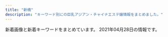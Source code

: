 ```yaml
---
title: "新橋"
description: "キーワード別にの巨乳アジアン・チャイナエステ嬢情報をまとめました。"
---
```


新着画像と新着キーワードをまとめています。
2021年04月28日の情報です。

<DmmAffiliateIns />
<KeywordTable
  shops={
    [
    {
        "img_links": [
            "http://es-leon.link/photos/sites/45/2021/02/2021022503591368.jpg",
            "http://es-leon.link/images/guide2.png",
            "http://es-leon.link/images/profile.png",
            "http://es-leon.link/photos/sites/45/2020/10/2020101318404076.jpg",
            "http://es-leon.link/images/slider04.jpg",
            "http://es-leon.link/photos/sites/45/2020/10/2020102507495672.jpg",
            "http://es-leon.link/images/slider02.jpg",
            "http://es-leon.link/images/guide2.jpg",
            "http://es-leon.link/images/nav_link07_no.png",
            "http://es-leon.link/photos/sites/45/2021/03/2021033111033425.jpg",
            "http://es-leon.link/images/guide1.jpg",
            "http://es-leon.link/photos/sites/45/2020/10/2020100103240520.jpg",
            "http://es-leon.link/images/lineline.png",
            "http://es-leon.link/photos/sites/45/2021/02/2021020501110069.jpg",
            "http://es-leon.link/photos/sites/45/2021/02/2021022503564613.jpg",
            "http://es-leon.link/photos/sites/45/2021/02/2021020501134964.jpg",
            "http://es-leon.link/images/guide1.png",
            "http://es-leon.link/photos/sites/45/2020/10/2020100103284496.jpg",
            "http://es-leon.link/images/guide3.jpg",
            "http://es-leon.link/photos/sites/45/2020/11/2020110919593136.jpg",
            "http://es-leon.link/photos/sites/45/2020/10/2020100103205050.jpg",
            "http://es-leon.link/images/slider03.jpg",
            "http://es-leon.link/images/guide4.jpg",
            "http://es-leon.link/photos/sites/45/2020/11/2020110919590942.jpg",
            "http://es-leon.link/photos/sites/45/2021/02/202102281317503.jpg",
            "http://es-leon.link/images/guide6.jpg",
            "http://es-leon.link/photos/sites/45/2020/11/2020110919573849.jpg",
            "http://es-leon.link/images/guide7.jpg",
            "http://es-leon.link/photos/sites/45/2021/04/2021041118451354.jpg",
            "http://es-leon.link/images/slider01.jpg",
            "http://es-leon.link/images/qr.png",
            "http://es-leon.link/photos/sites/45/2020/10/2020100103205130.jpg",
            "http://es-leon.link/photos/sites/45/2020/10/2020101205420372.jpg",
            "http://es-leon.link/photos/sites/45/2021/02/2021020501094315.jpg",
            "http://es-leon.link/photos/sites/45/2021/04/2021041118464285.jpg",
            "http://es-leon.link/photos/sites/45/2021/02/2021022702210178.jpg",
            "http://es-leon.link/images/img_info.jpg",
            "http://es-leon.link/photos/sites/45/2021/03/2021031222420647.jpg",
            "http://es-leon.link/images/nav_link01_no.png",
            "http://es-leon.link/photos/sites/45/2021/03/202103021706276.jpg",
            "http://es-leon.link/images/guide5.jpg",
            "http://es-leon.link/photos/sites/45/2020/10/2020101318405051.jpg",
            "http://es-leon.link/photos/sites/45/2020/10/2020100103205186.jpg",
            "http://es-leon.link/photos/sites/45/2020/11/2020111904152242.jpg",
            "http://es-leon.link/photos/sites/45/2020/11/2020110919595348.jpg",
            "http://es-leon.link/photos/sites/45/2021/02/2021021014235421.jpg",
            "http://es-leon.link/photos/sites/45/2021/03/2021032103123531.jpg",
            "http://es-leon.link/images/pagetop.jpg",
            "http://es-leon.link/photos/sites/45/2021/02/2021022503593169.jpg",
            "http://es-leon.link/images/card.png",
            "http://es-leon.link/images/nav_link02_no.png",
            "http://es-leon.link/photos/sites/45/2020/10/2020100103240526.jpg",
            "http://es-leon.link/photos/sites/45/2021/02/2021020501152788.jpg",
            "http://es-leon.link/photos/sites/45/2020/11/2020110919583922.jpg",
            "http://es-leon.link/photos/sites/45/2020/10/2020101318402898.jpg",
            "http://es-leon.link/photos/sites/45/2021/03/2021030217055949.jpg",
            "http://es-leon.link/photos/sites/45/2020/10/2020101205422328.jpg",
            "http://es-leon.link/images/slider00.jpg",
            "http://es-leon.link/images/nav_link04_no.png",
            "http://es-leon.link/images/nav_link05_no.png",
            "http://es-leon.link/photos/sites/45/2021/04/2021041118453432.jpg",
            "http://es-leon.link/photos/sites/45/2020/10/2020100103034891.jpg",
            "http://es-leon.link/photos/sites/45/2020/10/2020101205424345.jpg",
            "http://es-leon.link/images/nav_link03_no.png",
            "http://es-leon.link/images/nav_link06_no.png",
            "http://es-leon.link/images/header.png",
            "http://es-leon.link/images/guide8.jpg",
            "http://es-leon.link/photos/sites/45/2021/02/2021020501101626.jpg"
        ],
        "name": "LEON",
        "station": "JR\u65b0\u6a4b\u99c5\u70cf\u68ee\u53e3",
        "keywords": {
            "86": 6,
            "90": 4,
            "84": 7,
            "88": 2,
            "85": 9,
            "\u80f8": 1
        },
        "url": "http://es-leon.link/"
    },
    {
        "station": "JR\u6d5c\u677e\u753a\u99c5\u5317\u53e3",
        "url": "https://hamamatsucho-esthe.work/",
        "img_links": [
            "https://hamamatsucho-esthe.work/room/esthe2.jpg",
            "https://hamamatsucho-esthe.work/images/qrcode.png",
            "https://hamamatsucho-esthe.work/icon/line.png",
            "https://hamamatsucho-esthe.work/2019/11/05/nanami-s1.jpg",
            "https://hamamatsucho-esthe.work/menu/friend.png",
            "https://hamamatsucho-esthe.work/2019/05/25/koko-s1.jpg",
            "https://hamamatsucho-esthe.work/staff/yuki-l1.jpg",
            "https://hamamatsucho-esthe.work/2018/09/10/misa-s1.jpg",
            "https://hamamatsucho-esthe.work/menu/blog.png",
            "https://hamamatsucho-esthe.work/2019/01/14/emi-s1.jpg",
            "https://hamamatsucho-esthe.work/staff/riri-l1.jpg",
            "https://hamamatsucho-esthe.work/menu/info.png",
            "https://hamamatsucho-esthe.work/images/main1.jpg",
            "https://hamamatsucho-esthe.work/staff/nana-s1.jpg",
            "https://hamamatsucho-esthe.work/2020/11/06/momo-s1.jpg",
            "https://hamamatsucho-esthe.work/kana01.png",
            "https://hamamatsucho-esthe.work/button/home.png",
            "https://hamamatsucho-esthe.work/2019/05/25/riko-s1.jpg",
            "https://hamamatsucho-esthe.work/staff/maki-s1.jpg",
            "https://hamamatsucho-esthe.work/staff/yuki-s1.jpg",
            "https://hamamatsucho-esthe.work/room/esthe1.jpg",
            "https://hamamatsucho-esthe.work/images/footer-r.png",
            "https://hamamatsucho-esthe.work/icon/twitter.png",
            "https://hamamatsucho-esthe.work/2018/11/09/kana-s1.jpg",
            "https://hamamatsucho-esthe.work/button/staff.png",
            "https://hamamatsucho-esthe.work/staff/sora-l1.jpg",
            "https://hamamatsucho-esthe.work/room/esthe3.jpg",
            "https://hamamatsucho-esthe.work/menu/home.png",
            "https://hamamatsucho-esthe.work/2018/09/10/sora-s1.jpg",
            "https://hamamatsucho-esthe.work/2020/07/30/maki-s1.jpg",
            "https://hamamatsucho-esthe.work/menu/gallery.png",
            "https://hamamatsucho-esthe.work/staff/maki-l1.jpg",
            "https://hamamatsucho-esthe.work/icon/facebook.png",
            "https://hamamatsucho-esthe.work/2021/03/26/riri-s1.jpg",
            "https://hamamatsucho-esthe.work/2018/12/26/sayaka-s1.jpg",
            "https://hamamatsucho-esthe.work/2021/04/22/nana-s1.jpg",
            "https://hamamatsucho-esthe.work/staff/sora-s1.jpg",
            "https://hamamatsucho-esthe.work/images/clear.png",
            "https://hamamatsucho-esthe.work/button/blog.png",
            "https://hamamatsucho-esthe.work/staff/riri-s1.jpg",
            "https://hamamatsucho-esthe.work/staff/nana-l1.jpg",
            "https://hamamatsucho-esthe.work/icon/google_plus.png",
            "https://hamamatsucho-esthe.work/2020/01/05/yuki-s1.jpg",
            "https://hamamatsucho-esthe.work/images/footer-l.png",
            "https://hamamatsucho-esthe.work/images/flower.png",
            "https://hamamatsucho-esthe.work/staff/riko-s1.jpg",
            "https://hamamatsucho-esthe.work/2019/06/14/riri-s1.jpg",
            "https://hamamatsucho-esthe.work/images/main-sp.jpg"
        ],
        "name": "Artemis",
        "keywords": {
            "F": 7,
            "C": 14,
            "E": 7,
            "D": 7
        }
    },
    {
        "name": "Tami",
        "station": "JR\u7530\u753a\u99c5\u4e09\u7530\u53e3",
        "url": "http://body-heal.net/",
        "img_links": [
            "http://body-heal.net/uploadfiles/images/campaignBodyHealNet.jpg",
            "http://body-heal.net/images/access/04.jpg",
            "http://body-heal.net/images/access/03.jpg",
            "http://body-heal.net/images/access/05.jpg",
            "http://body-heal.net/staffPhoto/b20180721035111.jpg",
            "http://body-heal.net/staffPhoto/b20180926231950.jpg",
            "http://body-heal.net/images/store/01.jpg",
            "http://body-heal.net/images/store/06.jpg",
            "http://body-heal.net/images/store/05.jpg",
            "http://body-heal.net/staffPhoto/b20190608222039.jpg",
            "http://body-heal.net/staffPhoto/b20190117105438.jpg",
            "http://body-heal.net/images/show.jpg",
            "http://body-heal.net/staffPhoto/b20190120201033.jpg",
            "http://body-heal.net/staffPhoto/b20190218130854.jpg",
            "http://body-heal.net/js/sliderLine/slide_next.png",
            "http://body-heal.net/js/sliderLine/slide_prev.png",
            "http://body-heal.net/images/access/02.jpg",
            "http://body-heal.net/staffPhoto/b20190608220420.jpg",
            "http://body-heal.net/images/access/01.jpg",
            "http://body-heal.net/images/store/04.jpg"
        ],
        "keywords": {
            "88": 10,
            "85": 4,
            "E": 6,
            "84": 4,
            "87": 6
        }
    },
    {
        "url": "http://es-best.info/",
        "name": "\u30d9\u30b9\u30c8",
        "station": "JR\u6d5c\u677e\u753a\u99c5\u5317\u53e3",
        "img_links": [
            "http://es-best.info/staffPhoto/s20190304234528.jpg",
            "http://es-best.info/images/slider1/01.jpg",
            "http://es-best.info/images/slider1/04.jpg",
            "http://es-best.info/staffPhoto/b20190304234528.jpg",
            "http://es-best.info/staffPhoto/s20191003002337.jpg",
            "http://es-best.info/staffPhoto/b20190304234059.jpg",
            "http://es-best.info/images/access/04.jpg",
            "http://es-best.info/js/sliderLine/slide_next.png",
            "http://es-best.info/staffPhoto/b20190304234324.jpg",
            "http://es-best.info/images/returnBtn.png",
            "http://es-best.info/staffPhoto/s20190304234324.jpg",
            "http://es-best.info/images/access/03.jpg",
            "http://es-best.info/js/sliderLine/slide_prev.png",
            "http://es-best.info/images/access/01.jpg",
            "http://es-best.info/images/slider1/02.jpg",
            "http://es-best.info/staffPhoto/s20190220185555.jpg",
            "http://es-best.info/staffPhoto/b20190220185555.jpg",
            "http://es-best.info/images/access/05.jpg",
            "http://es-best.info/images/store/052.jpg",
            "http://es-best.info/uploadfiles/images/campaignEsBestInfo.jpg",
            "http://es-best.info/images/access/02.jpg",
            "http://es-best.info/staffPhoto/b20191003002337.jpg",
            "http://es-best.info/staffPhoto/s20190304234059.jpg",
            "http://es-best.info/images/access/06.jpg",
            "http://es-best.info/staffPhoto/s20190413161507.jpg",
            "http://es-best.info/staffPhoto/b20190413161507.jpg"
        ],
        "keywords": {
            "C": 4,
            "85": 4,
            "D": 4,
            "86": 6
        }
    },
    {
        "station": "JR\u65b0\u6a4b\u99c5\u70cf\u68ee\u53e3",
        "img_links": [
            "http://kokoro-spa.info/img/ttl_info.png",
            "http://kokoro-spa.info/img/ttl_news.png",
            "http://kokoro-spa.info/img/qrcode.png",
            "http://kokoro-spa.info/img/pickup.jpg",
            "http://kokoro-spa.info/img/slider/2.jpg",
            "http://kokoro-spa.info/img/shop/no-pic.jpg",
            "http://kokoro-spa.info/img/shop/kanban.jpg"
        ],
        "name": "\u672a\u6765",
        "url": "http://kokoro-spa.info/",
        "keywords": {}
    },
    {
        "url": "https://www.meedeemassage.com/",
        "station": "JR\u65b0\u6a4b\u99c5\u65e5\u6bd4\u8c37\u53e3",
        "img_links": [
            "https://static.wixstatic.com/media/096f64_9dd53b8d3bbc46b7a5d8f8f9f83f67c0~mv2.jpg",
            "https://static.wixstatic.com/media/ff29a7_5a71cab9e560455a86a69dee65e387e6~mv2.jpg",
            "https://static.wixstatic.com/media/ff29a7_47d81575374144dda595a587847070b9~mv2.jpg",
            "https://static.wixstatic.com/media/096f64_10d0713f8b274a5b8f6b2944f7fee791~mv2.jpg",
            "https://static.wixstatic.com/media/096f64_86555ca80ef14b6ebdbbf7aa72a380fc~mv2.jpg",
            "https://static.wixstatic.com/media/096f64_74d971185d704fdc84b70e0c1b3fad87~mv2.png",
            "https://static.wixstatic.com/media/ff29a7_d9f852b350a141b1ae8d7d80ce91ecfa~mv2.jpg",
            "https://static.wixstatic.com/media/ff29a7_d6b424065e3946fc8a31bd093d286366~mv2.jpg",
            "https://static.wixstatic.com/media/096f64_52d4813cc07e460bb6afbcc198483fb5~mv2.jpg",
            "https://static.wixstatic.com/media/096f64_f44509cd762744dc939f70f318a6882b~mv2.jpg",
            "https://static.wixstatic.com/media/ff29a7_996c77cb89cc4012a35bb0813c645fdf~mv2.jpg"
        ],
        "name": "\u30df\u30fc\u30c7\u30a3\u30fc",
        "keywords": {}
    },
    {
        "img_links": [
            "https://static.wixstatic.com/media/c0eb72_9f57c6ba804e4a55805040f7832a3bb9~mv2.png",
            "https://static.wixstatic.com/media/c0eb72_068fd8e3a6034963bb1dcf1002759294~mv2.png",
            "https://static.wixstatic.com/media/c0eb72_43f5a28bd3004602b64ed4bc3095af0e~mv2.png",
            "https://static.wixstatic.com/media/c0eb72_349ce6f6faed4c09b9ec1e412ba7a370~mv2.jpg",
            "https://static.wixstatic.com/media/c0eb72_026f8703429f4d1a93067d6664ba9e24~mv2.png"
        ],
        "name": "\u68ee\u306e\u9999",
        "url": "https://www.morinokaori-massage.com/",
        "keywords": {},
        "station": "JR\u7530\u753a\u99c5\u897f\u53e3"
    },
    {
        "name": "\u30ab\u30b5\u30d6\u30e9\u30f3\u30ab",
        "station": "\u5185\u5e78\u753a\u99c5A3",
        "url": "http://romantic-est.info/",
        "img_links": [
            "http://romantic-est.info/img/cg06.jpg",
            "http://romantic-est.info/img/topimg.jpg",
            "https://s-este.jp/img/common/freebanner/200_40.png",
            "http://romantic-est.info/img/r2.jpg",
            "http://romantic-est.info/img/cg03.jpg",
            "http://romantic-est.info/img/cg111.jpg",
            "http://romantic-est.info/img/line.jpg",
            "http://romantic-est.info/img/r5.jpg",
            "http://romantic-est.info/img/line1.jpg",
            "http://romantic-est.info/img/cg031.jpg",
            "http://romantic-est.info/img/cg061.jpg",
            "http://romantic-est.info/img/r3.jpg",
            "http://romantic-est.info/img/cg071.jpg",
            "http://romantic-est.info/img/cg11.jpg",
            "http://romantic-est.info/img/cg09.jpg",
            "https://www.est-tatsujin.jp/theme/esthe_no_tatsujin_front/banner/estbnr_s2_200x40.jpg",
            "http://romantic-est.info/link/menlog.jpg",
            "http://romantic-est.info/img/cg07.jpg",
            "http://romantic-est.info/img/kan.jpg",
            "http://romantic-est.info/img/topimg1.jpg",
            "http://romantic-est.info/img/r4.jpg",
            "http://romantic-est.info/img/cg091.jpg",
            "http://romantic-est.info/img/r1.jpg"
        ],
        "keywords": {}
    },
    {
        "img_links": [
            "http://www.k-harunoie.info/imge/staff_t.jpg",
            "http://www.k-harunoie.info/imge/service2.jpg",
            "http://www.k-harunoie.info/imge/int2.png",
            "http://www.k-harunoie.info/imge/service1.jpg",
            "http://www.k-harunoie.info/imge/ta.png",
            "http://www.k-harunoie.info/imge/p-2.jpg",
            "http://www.k-harunoie.info/imge/p-1.jpg",
            "http://www.k-harunoie.info/imge/tel.png",
            "http://www.k-harunoie.info/imge/botton.jpg",
            "http://www.k-harunoie.info/imge/p-5.jpg",
            "http://www.k-harunoie.info/imge/s0.png",
            "http://www.k-harunoie.info/imge/p-4.jpg",
            "http://www.k-harunoie.info/imge/s1.png",
            "http://www.k-harunoie.info/imge/interior_t.jpg",
            "http://www.k-harunoie.info/imge/sys.png",
            "http://www.k-harunoie.info/imge/service3.jpg"
        ],
        "url": "http://www.k-harunoie.info/",
        "station": "JR\u7530\u753a\u99c5\u6771\u53e3",
        "keywords": {},
        "name": "\u6625\u306e\u5bb6"
    },
    {
        "station": "JR\u65b0\u6a4b\u99c5\u65e5\u6bd4\u8c37\u53e3",
        "img_links": [
            "http://www.shiawasenojikan.esjp.info/files/015.jpg",
            "http://www.shiawasenojikan.esjp.info/images/news.jpg",
            "http://www.shiawasenojikan.esjp.info/images/tel.jpg",
            "http://www.shiawasenojikan.esjp.info/files/001.jpg",
            "http://www.shiawasenojikan.esjp.info/files/009-02.jpg",
            "http://www.shiawasenojikan.esjp.info/files/010-03.jpg",
            "http://www.shiawasenojikan.esjp.info/images/interior_t.jpg",
            "http://www.shiawasenojikan.esjp.info/images/staff_t.jpg",
            "http://www.shiawasenojikan.esjp.info/images/sys3.jpg",
            "http://www.shiawasenojikan.esjp.info/files/015-03.jpg",
            "http://www.shiawasenojikan.esjp.info/files/009.jpg",
            "http://www.shiawasenojikan.esjp.info/files/010-02.jpg",
            "http://www.shiawasenojikan.esjp.info/images/link_t.jpg",
            "http://www.shiawasenojikan.esjp.info/files/001-02.jpg",
            "http://www.shiawasenojikan.esjp.info/files/003-03.jpg",
            "http://www.shiawasenojikan.esjp.info/files/010.jpg",
            "http://www.shiawasenojikan.esjp.info/images/head.jpg",
            "http://www.shiawasenojikan.esjp.info/files/001-03.jpg",
            "http://www.shiawasenojikan.esjp.info/files/009-03.jpg",
            "http://www.shiawasenojikan.esjp.info/files/015-02.jpg",
            "http://www.shiawasenojikan.esjp.info/images/int2.jpg",
            "http://www.shiawasenojikan.esjp.info/files/003-02.jpg",
            "http://www.shiawasenojikan.esjp.info/images/mobile.jpg",
            "http://www.shiawasenojikan.esjp.info/files/003.jpg"
        ],
        "name": "\u5e78\u305b\u306e\u6642\u9593",
        "url": "http://www.shiawasenojikan.esjp.info/",
        "keywords": {
            "86": 1,
            "88": 1,
            "87": 3,
            "D": 5
        }
    },
    {
        "keywords": {},
        "station": "JR\u6d5c\u677e\u753a\u99c5\u5357\u53e3",
        "name": "Yuki\u2019s House",
        "url": "http://yukizhouse00.web.fc2.com/",
        "img_links": [
            "http://yukizhouse00.web.fc2.com/images/portfolio/work-6.jpg",
            "http://yukizhouse00.web.fc2.com/images/portfolio/work-3.jpg",
            "http://yukizhouse00.web.fc2.com/images/portfolio/work-5.jpg",
            "http://yukizhouse00.web.fc2.com/images/portfolio/work-1.jpg",
            "http://yukizhouse00.web.fc2.com/images/portfolio/work-2.jpg",
            "http://yukizhouse00.web.fc2.com/images/portfolio/work-4.jpg",
            "http://yukizhouse00.web.fc2.com/images/slider/slid2.jpg",
            "http://yukizhouse00.web.fc2.com/images/slider/slid1.jpg"
        ]
    },
    {
        "station": "JR\u7530\u753a\u99c5\u897f\u53e3",
        "img_links": [
            "http://shiawase.mssg.jp/images/system/syatem_303.jpg",
            "http://shiawase.mssg.jp/images/staff/sta_04.jpg",
            "http://shiawase.mssg.jp/images/staff/sta_06.jpg",
            "http://shiawase.mssg.jp/images/staff_image/staff_d05a.jpg",
            "http://shiawase.mssg.jp/images/staff/sta_0z9.jpg",
            "http://shiawase.mssg.jp/images/staff_image/staff_d04c.jpg",
            "http://shiawase.mssg.jp/images/staff_image/staff_d03b.jpg",
            "http://shiawase.mssg.jp/images/gallery/gallery_101.jpg",
            "http://shiawase.mssg.jp/images/staff/sta_0z8.jpg",
            "http://shiawase.mssg.jp/images/gallery/gallery_401.jpg",
            "http://shiawase.mssg.jp/images/staff/sta_0z2.jpg",
            "http://shiawase.mssg.jp/images/staff/sta_0z12.jpg",
            "http://shiawase.mssg.jp/images/staff_image/staff_d05b.jpg",
            "http://shiawase.mssg.jp/images/top/top_08.png",
            "http://shiawase.mssg.jp/images/staff/staff_top.jpg",
            "http://shiawase.mssg.jp/images/gallery/gallery_404.jpg",
            "http://shiawase.mssg.jp/images/staff_image/staff_d01b.jpg",
            "http://shiawase.mssg.jp/images/staff_image/staff_d07a.jpg",
            "http://shiawase.mssg.jp/images/gallery/gallery_403.jpg",
            "http://shiawase.mssg.jp/images/gallery/gallery_104.jpg",
            "http://shiawase.mssg.jp/images/gallery/gallery_top.jpg",
            "http://shiawase.mssg.jp/images/staff_one/staff_one_03.jpg",
            "http://shiawase.mssg.jp/images/home/index_qup.jpg",
            "http://shiawase.mssg.jp/images/staff/sta_01.jpg",
            "http://shiawase.mssg.jp/images/staff/sta_021.jpg",
            "http://shiawase.mssg.jp/images/staff/sta_03.jpg",
            "http://shiawase.mssg.jp/images/staff/sta_08.jpg",
            "http://shiawase.mssg.jp/images/staff_image/staff_d06.jpg",
            "http://shiawase.mssg.jp/images/home/index_page_top.jpg",
            "http://shiawase.mssg.jp/images/staff_image/staff_d04b.jpg",
            "http://shiawase.mssg.jp/images/gallery/gallery_102.jpg",
            "http://shiawase.mssg.jp/images/top/top_02.jpg",
            "http://shiawase.mssg.jp/images/staff_one/staff_one_02.jpg",
            "http://shiawase.mssg.jp/images/home/top_qp.jpg",
            "http://shiawase.mssg.jp/images/staff_image/staff_d02.jpg",
            "http://shiawase.mssg.jp/images/top/top_06.jpg",
            "http://shiawase.mssg.jp/images/staff_one/staff_one_01.jpg",
            "http://shiawase.mssg.jp/images/staff_image/staff_d03a.jpg",
            "http://shiawase.mssg.jp/images/top/top_01.jpg",
            "http://shiawase.mssg.jp/images/gallery/gallery_01.jpg",
            "http://shiawase.mssg.jp/images/top/top_03.jpg",
            "http://shiawase.mssg.jp/images/staff/sta_023.jpg",
            "http://shiawase.mssg.jp/images/staff_one/staff_one_04.jpg",
            "http://shiawase.mssg.jp/images/staff_image/staff_d09a.jpg",
            "http://shiawase.mssg.jp/images/home/QR.png",
            "http://shiawase.mssg.jp/images/top/top_04.jpg",
            "http://shiawase.mssg.jp/images/staff_image/staff_d07b.jpg",
            "http://shiawase.mssg.jp/images/home/index_03.jpg",
            "http://shiawase.mssg.jp/images/gallery/gallery_103.jpg",
            "http://shiawase.mssg.jp/images/home/index_tel.jpg",
            "http://shiawase.mssg.jp/images/top/top_05.jpg",
            "http://shiawase.mssg.jp/images/gallery/gallery_402.jpg",
            "http://shiawase.mssg.jp/images/staff_image/staff_d04.jpg",
            "http://shiawase.mssg.jp/images/staff_image/staff_d09b.jpg",
            "http://shiawase.mssg.jp/images/system/syatem_302.jpg",
            "http://shiawase.mssg.jp/images/staff_one/staff_one_05.jpg",
            "http://shiawase.mssg.jp/images/staff_image/staff_d02b.jpg",
            "http://shiawase.mssg.jp/images/staff/sta_0z4.jpg",
            "http://shiawase.mssg.jp/images/staff_one/staff_one_top.jpg",
            "http://shiawase.mssg.jp/images/system/syatem_301.jpg",
            "http://shiawase.mssg.jp/images/staff_one/staff_one_08.png",
            "http://shiawase.mssg.jp/images/staff_one/staff_one_07.png",
            "http://shiawase.mssg.jp/images/staff_image/staff_d01a.jpg",
            "http://shiawase.mssg.jp/images/staff_image/staff_d08b.jpg",
            "http://shiawase.mssg.jp/images/staff_image/staff_d08a.jpg",
            "http://shiawase.mssg.jp/images/home/index_04.jpg",
            "http://shiawase.mssg.jp/images/staff/sta_010.jpg"
        ],
        "keywords": {},
        "url": "http://shiawase.mssg.jp/",
        "name": "\u3057\u3042\u308f\u305b\uff5eSHIAWASE\uff5e"
    },
    {
        "station": "JR\u6d5c\u677e\u753a\u99c5\u5357\u53e3",
        "url": "https://minazuki-tokyo.com/",
        "img_links": [
            "https://minazuki-tokyo.com/wp-content/uploads/2021/02/sm01.png",
            "https://minazuki-tokyo.com/wp-content/uploads/2021/02/ayu.jpg",
            "https://minazuki-tokyo.com/wp-content/uploads/2021/02/t01.png",
            "https://minazuki-tokyo.com/wp-content/uploads/2020/11/photo03.png",
            "https://minazuki-tokyo.com/wp-content/uploads/2021/02/yuyu.png",
            "https://minazuki-tokyo.com/wp-content/uploads/2021/02/top2.png",
            "https://minazuki-tokyo.com/wp-content/uploads/2021/02/t04.png",
            "https://minazuki-tokyo.com/wp-content/uploads/2021/02/sm04.png",
            "https://minazuki-tokyo.com/wp-content/uploads/2021/02/yumi.png",
            "https://minazuki-tokyo.com/wp-content/uploads/2021/02/haru.jpg",
            "https://minazuki-tokyo.com/wp-content/uploads/2021/02/t02.png",
            "https://minazuki-tokyo.com/wp-content/uploads/2021/02/t08.png",
            "https://minazuki-tokyo.com/wp-content/uploads/2021/02/yuyu2.jpg",
            "https://minazuki-tokyo.com/wp-content/uploads/2021/02/haru.png",
            "https://minazuki-tokyo.com/wp-content/uploads/2021/02/price.png",
            "https://minazuki-tokyo.com/wp-content/uploads/2021/02/yumi.jpg",
            "https://minazuki-tokyo.com/wp-content/uploads/2021/02/sm03.png",
            "https://minazuki-tokyo.com/wp-content/uploads/2021/02/t06.png",
            "https://minazuki-tokyo.com/wp-content/uploads/2021/02/t03.png",
            "https://minazuki-tokyo.com/wp-content/uploads/2021/02/cam.png",
            "https://minazuki-tokyo.com/wp-content/uploads/2021/02/2-09.png",
            "https://minazuki-tokyo.com/wp-content/uploads/2020/11/photo05.png",
            "https://minazuki-tokyo.com/wp-content/uploads/2021/02/t07.png",
            "https://minazuki-tokyo.com/wp-content/uploads/2020/11/photo01.png",
            "https://minazuki-tokyo.com/wp-content/uploads/2021/02/sm02.png",
            "https://minazuki-tokyo.com/wp-content/uploads/2020/11/photo02.png",
            "https://minazuki-tokyo.com/wp-content/uploads/2020/11/photo04.png",
            "https://minazuki-tokyo.com/wp-content/uploads/2021/02/koyuri-1.jpg",
            "https://minazuki-tokyo.com/wp-content/uploads/2021/02/koyuri.png",
            "https://minazuki-tokyo.com/wp-content/uploads/2021/02/ayu.png",
            "https://minazuki-tokyo.com/wp-content/uploads/2021/02/top1.png",
            "https://minazuki-tokyo.com/wp-content/uploads/2021/03/top10.png",
            "https://minazuki-tokyo.com/wp-content/uploads/2021/02/t05.png"
        ],
        "name": "\u6c34\u7121\u6708\uff5e\u307f\u306a\u3065\u304d\uff5e",
        "keywords": {
            "86": 4,
            "90": 4,
            "87": 4,
            "83": 4,
            "85": 4
        }
    },
    {
        "name": "\u7e01",
        "img_links": [
            "http://tamachi-en.link/images/zi_staff.png",
            "http://tamachi-en.link/images/mobile.png",
            "http://tamachi-en.link/images/g2.jpg",
            "http://tamachi-en.link/images/g3.jpg",
            "http://tamachi-en.link/images/new1.jpg",
            "http://tamachi-en.link/images/g5.jpg",
            "http://tamachi-en.link/images/g6.jpg",
            "http://tamachi-en.link/images/g8.jpg",
            "http://tamachi-en.link/images/top.jpg",
            "http://tamachi-en.link/images/zi_link.png",
            "http://tamachi-en.link/images/g1.jpg",
            "http://tamachi-en.link/images/g4.jpg",
            "http://tamachi-en.link/images/g0.jpg"
        ],
        "station": "JR\u7530\u753a\u99c5\u6771\u53e3",
        "url": "http://tamachi-en.link/",
        "keywords": {
            "C": 15
        }
    },
    {
        "img_links": [
            "http://www.es-tokyo.link/images/31.jpg",
            "http://www.es-tokyo.link/images/tel.jpg",
            "http://www.es-tokyo.link/images/27.jpg",
            "http://www.es-tokyo.link/images/interior_t.jpg",
            "http://www.es-tokyo.link/images/head.jpg",
            "http://www.es-tokyo.link/images/22.jpg",
            "http://www.es-tokyo.link/images/9.jpg",
            "http://www.es-tokyo.link/images/b3.jpg",
            "http://www.es-tokyo.link/images/sys1.jpg",
            "http://www.es-tokyo.link/images/20.jpg",
            "http://www.es-tokyo.link/images/5.jpg",
            "http://www.es-tokyo.link/images/s1.png",
            "http://www.es-tokyo.link/img/emili1.jpg",
            "http://www.es-tokyo.link/images/b1.jpg",
            "http://www.es-tokyo.link/images/32.jpg",
            "http://www.es-tokyo.link/img/ami1.jpg",
            "http://www.es-tokyo.link/images/newface.jpg",
            "http://www.es-tokyo.link/img/suzu1.jpg",
            "http://www.es-tokyo.link/img/hikari1.jpg",
            "http://www.es-tokyo.link/img/rin1.jpg",
            "http://www.es-tokyo.link/img/kaori1.jpg",
            "http://www.es-tokyo.link/images/28.jpg",
            "http://www.es-tokyo.link/images/mobile.jpg",
            "http://www.es-tokyo.link/img/izumi2.jpg",
            "http://www.es-tokyo.link/img/minami1.jpg",
            "http://www.es-tokyo.link/img/erin2.jpg",
            "http://www.es-tokyo.link/img/izumi1.jpg",
            "http://www.es-tokyo.link/images/int1.jpg",
            "http://www.es-tokyo.link/images/30.jpg",
            "http://www.es-tokyo.link/images/staff_t.jpg",
            "http://www.es-tokyo.link/images/int2.jpg",
            "http://www.es-tokyo.link/img/yui1.jpg",
            "http://www.es-tokyo.link/images/3.jpg",
            "http://www.es-tokyo.link/images/sys2.jpg",
            "http://www.es-tokyo.link/img/mayu1.jpg",
            "http://www.es-tokyo.link/img/minami2.jpg",
            "http://www.es-tokyo.link/img/momoko1.jpg",
            "http://www.es-tokyo.link/img/naomi1.jpg",
            "http://www.es-tokyo.link/images/25.jpg",
            "http://www.es-tokyo.link/images/23.jpg",
            "http://www.es-tokyo.link/images/news.jpg",
            "http://www.es-tokyo.link/img/miwa1.jpg",
            "http://www.es-tokyo.link/images/19.jpg",
            "http://www.es-tokyo.link/images/24.jpg",
            "http://www.es-tokyo.link/img/erin1.jpg",
            "http://www.es-tokyo.link/images/b2.jpg"
        ],
        "url": "http://www.es-tokyo.link",
        "station": "JR\u6d5c\u677e\u753a\u99c5\u5357\u53e3",
        "name": "Pandora*\u30d1\u30f3\u30c9\u30e9",
        "keywords": {}
    },
    {
        "img_links": [
            "https://hamamatsucho-mensesthe.com/staff/yuyu-s1.jpg",
            "https://hamamatsucho-mensesthe.com/2017/10/08/ruru-s1.jpg",
            "https://hamamatsucho-mensesthe.com/menu/gallery.png",
            "https://hamamatsucho-mensesthe.com/staff/nana-l1.jpg",
            "https://hamamatsucho-mensesthe.com/room/esthe1.jpg",
            "https://hamamatsucho-mensesthe.com/icon/twitter.png",
            "https://hamamatsucho-mensesthe.com/images/footer-r.png",
            "https://hamamatsucho-mensesthe.com/2018/12/21/yuyu-s1.jpg",
            "https://hamamatsucho-mensesthe.com/icon/facebook.png",
            "https://hamamatsucho-mensesthe.com/2018/03/02/anna-s1.jpg",
            "https://hamamatsucho-mensesthe.com/room/esthe2.jpg",
            "https://hamamatsucho-mensesthe.com/button/sche.png",
            "https://hamamatsucho-mensesthe.com/staff2/wp-content/uploads/2021/01/maki05.png",
            "https://hamamatsucho-mensesthe.com/room/2.jpg",
            "https://hamamatsucho-mensesthe.com/menu/home.png",
            "https://hamamatsucho-mensesthe.com/kumi2.jpg",
            "https://hamamatsucho-mensesthe.com/room/1.jpg",
            "https://hamamatsucho-mensesthe.com/images/flower.png",
            "https://hamamatsucho-mensesthe.com/images/main-sp.jpg",
            "https://hamamatsucho-mensesthe.com/staff2/wp-content/uploads/2019/12/haru-1.png",
            "https://hamamatsucho-mensesthe.com/staff2/wp-content/uploads/2019/12/nanami02-2.png",
            "https://hamamatsucho-mensesthe.com/icon/line.png",
            "https://hamamatsucho-mensesthe.com/images/footer-l.png",
            "https://hamamatsucho-mensesthe.com/staff/yuyu-l1.jpg",
            "https://hamamatsucho-mensesthe.com/2018/11/23/arisa-s1.jpg",
            "https://hamamatsucho-mensesthe.com/images/header3.png",
            "https://hamamatsucho-mensesthe.com/menu/sche.png",
            "https://hamamatsucho-mensesthe.com/menu/friend.png",
            "https://hamamatsucho-mensesthe.com/kumi1.jpg",
            "https://hamamatsucho-mensesthe.com/staff/yoko-l1.jpg",
            "https://hamamatsucho-mensesthe.com/staff2/wp-content/uploads/2020/11/siruet.png",
            "https://hamamatsucho-mensesthe.com/button/home.png",
            "https://hamamatsucho-mensesthe.com/2018/06/08/hana-s2.jpg",
            "https://hamamatsucho-mensesthe.com/staff2/wp-content/uploads/2021/04/nana72.png",
            "https://hamamatsucho-mensesthe.com/staff/yoko-s1.jpg",
            "https://hamamatsucho-mensesthe.com/icon/google_plus.png",
            "https://hamamatsucho-mensesthe.com/staff2/wp-content/uploads/2019/12/yuki22-1.png",
            "https://hamamatsucho-mensesthe.com/images/main1.jpg",
            "https://hamamatsucho-mensesthe.com/nana03.png",
            "https://hamamatsucho-mensesthe.com/2018/06/12/yoko-s1.jpg",
            "https://hamamatsucho-mensesthe.com/staff/koko-s1.jpg",
            "https://hamamatsucho-mensesthe.com/staff2/wp-content/uploads/2021/04/yuna01.png",
            "https://hamamatsucho-mensesthe.com/staff/arisa-l1.jpg",
            "https://hamamatsucho-mensesthe.com/room/esthe3.jpg",
            "https://hamamatsucho-mensesthe.com/staff/nana-s1.jpg",
            "https://hamamatsucho-mensesthe.com/miyuki01.png",
            "https://hamamatsucho-mensesthe.com/room/3.jpg",
            "https://hamamatsucho-mensesthe.com/staff2/wp-content/uploads/2021/03/miku03.png",
            "https://hamamatsucho-mensesthe.com/staff/koko-l1.jpg",
            "https://hamamatsucho-mensesthe.com/staff2/wp-content/uploads/2021/03/lili03.png",
            "https://hamamatsucho-mensesthe.com/images/clear.png",
            "https://hamamatsucho-mensesthe.com/staff2/wp-content/uploads/2021/03/rina03.png",
            "https://hamamatsucho-mensesthe.com/2018/12/21/koko-s1.jpg",
            "https://hamamatsucho-mensesthe.com/menu/info.png",
            "https://hamamatsucho-mensesthe.com/room/4.jpg",
            "https://hamamatsucho-mensesthe.com/button/staff.png",
            "https://hamamatsucho-mensesthe.com/staff/arisa-s1.jpg"
        ],
        "name": "Oriental Spa",
        "url": "https://hamamatsucho-mensesthe.com/",
        "station": "JR\u6d5c\u677e\u753a\u99c5\u5317\u53e3",
        "keywords": {
            "D": 5,
            "E": 2,
            "F": 1,
            "C": 2
        }
    },
    {
        "img_links": [
            "https://hamamatsucho-mensesthe.net/wp/images/top2.jpg",
            "https://hamamatsucho-mensesthe.net/wp/wp-content/uploads/2020/01/misaki-l2.jpg",
            "https://hamamatsucho-mensesthe.net/wp/wp-content/uploads/2020/10/aki-150x150.jpg",
            "https://hamamatsucho-mensesthe.net/room/room-l6.jpg",
            "https://hamamatsucho-mensesthe.net/wp/wp-content/uploads/2019/07/587590BB-96D0-4887-BE26-3B1413FF7283-150x150.jpeg",
            "https://hamamatsucho-mensesthe.net/wp/wp-content/uploads/2020/08/ayaka.jpg",
            "https://hamamatsucho-mensesthe.net/staff/top/yuna-s1.jpg",
            "https://hamamatsucho-mensesthe.net/wp/wp-content/uploads/2020/01/nao.jpg",
            "https://hamamatsucho-mensesthe.net/room/room-l4.jpg",
            "https://hamamatsucho-mensesthe.net/icon/twitter.png",
            "https://hamamatsucho-mensesthe.net/room/room-l5.jpg",
            "https://hamamatsucho-mensesthe.net/images/clear.png",
            "https://hamamatsucho-mensesthe.net/wp/images/top1.jpg",
            "https://hamamatsucho-mensesthe.net/staff/top/emi-s1.jpg",
            "https://hamamatsucho-mensesthe.net/images/footer-r.png",
            "https://hamamatsucho-mensesthe.net/staff/top/ayaka-s1.jpg",
            "https://hamamatsucho-mensesthe.net/wp/wp-content/uploads/2020/01/emi-l1.jpg",
            "https://hamamatsucho-mensesthe.net/images/footer-l.png",
            "https://hamamatsucho-mensesthe.net/icon/facebook.png",
            "https://hamamatsucho-mensesthe.net/wp/wp-content/uploads/2021/01/yuna.jpg",
            "https://hamamatsucho-mensesthe.net/wp/images/top3.jpg",
            "https://hamamatsucho-mensesthe.net/room/room-l2.jpg",
            "https://hamamatsucho-mensesthe.net/wp/wp-content/uploads/2020/02/stand-by.jpg",
            "https://hamamatsucho-mensesthe.net/wp/wp-content/uploads/2020/02/1714CAA8-3D57-4009-AB72-F5A8E6B60310.jpeg",
            "https://hamamatsucho-mensesthe.net/link/mens-esthe.png",
            "https://hamamatsucho-mensesthe.net/wp/wp-content/uploads/2019/05/rin-150x150.jpg",
            "https://hamamatsucho-mensesthe.net/wp/wp-content/uploads/2019/10/eri-150x150.jpg",
            "https://hamamatsucho-mensesthe.net/staff/top/rin-s1.jpg",
            "https://hamamatsucho-mensesthe.net/staff/top/mitsuki-s1.jpg",
            "https://hamamatsucho-mensesthe.net/room/room-l1.jpg",
            "https://hamamatsucho-mensesthe.net/wp/wp-content/uploads/2020/11/urara.jpg",
            "https://hamamatsucho-mensesthe.net/room/room-l3.jpg",
            "https://hamamatsucho-mensesthe.net/icon/google_plus.png",
            "https://hamamatsucho-mensesthe.net/wp/icon/twitter.png",
            "https://hamamatsucho-mensesthe.net/staff/top/aki-s1.jpg",
            "https://hamamatsucho-mensesthe.net/wp/wp-content/uploads/2020/01/mitsuki.jpg",
            "https://hamamatsucho-mensesthe.net/wp/icon/facebook.png",
            "https://hamamatsucho-mensesthe.net/wp/icon/google_plus.png",
            "https://hamamatsucho-mensesthe.net/icon/line.png",
            "https://hamamatsucho-mensesthe.net/wp/images/clear.png",
            "https://hamamatsucho-mensesthe.net/images/flower.png",
            "https://hamamatsucho-mensesthe.net/wp/wp-content/uploads/2020/09/rin.jpg",
            "https://hamamatsucho-mensesthe.net/wp/wp-content/uploads/2019/07/0677E994-1DBF-4E0E-AB70-7CA5C034B140-150x150.jpeg",
            "https://hamamatsucho-mensesthe.net/staff/top/miyu-s1.jpg",
            "https://hamamatsucho-mensesthe.net/wp/images/mensesthe.jpg",
            "https://hamamatsucho-mensesthe.net/staff/top/nao-s1.jpg",
            "https://hamamatsucho-mensesthe.net/wp/icon/line.png"
        ],
        "name": "SERA",
        "keywords": {
            "E": 14,
            "D": 29,
            "C": 20
        },
        "url": "https://hamamatsucho-mensesthe.net/",
        "station": "JR\u6d5c\u677e\u753a\u99c5\u5317\u53e3"
    }
]
}
/>
<DmmAffiliateScript />

